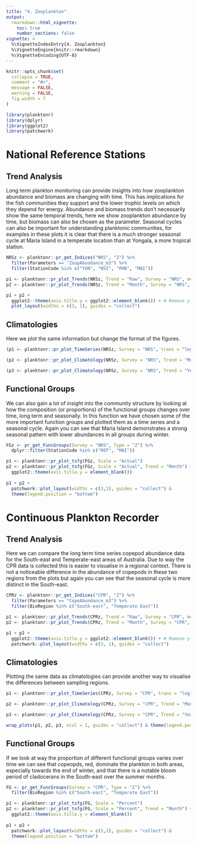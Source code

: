```yaml
---
title: "4. Zooplankton"
output: 
  rmarkdown::html_vignette:
    toc: true
    number_sections: false
vignette: >
  %\VignetteIndexEntry{4. Zooplankton}
  %\VignetteEngine{knitr::rmarkdown}
  %\VignetteEncoding{UTF-8}
---
```


```r
knitr::opts_chunk$set(
  collapse = TRUE,
  comment = "#>",
  message = FALSE,
  warning = FALSE,
  fig.width = 7
)
```

```r
library(planktonr)
library(dplyr)
library(ggplot2)
library(patchwork)
```

# National Reference Stations

## Trend Analysis

Long term plankton monitoring can provide insights into how zooplankton abundance and biomass are changing with time. This has implications for the fish communities they support and the lower trophic levels on which they depend for energy. Abundance and biomass trends don't necessarily show the same temporal trends, here we show zooplankton abundance by time, but biomass can also be chosen as the parameter. Seasonal cycles can also be important for understanding planktonic communities, for examples in these plots it is clear that there is a much stronger seasonal cycle at Maria Island in a temperate location than at Yongala, a more tropical station.   

```r

NRSz <- planktonr::pr_get_Indices("NRS", "Z") %>% 
  filter(Parameters == "ZoopAbundance_m3") %>% 
  filter(StationCode %in% c("YON", "NSI", "PHB", "MAI"))

p1 <- planktonr::pr_plot_Trends(NRSz, Trend = "Raw", Survey = "NRS", method = "lm", trans = "log10")
p2 <- planktonr::pr_plot_Trends(NRSz, Trend = "Month", Survey = "NRS", method = "loess")

p1 + p2 + 
  ggplot2::theme(axis.title.y = ggplot2::element_blank()) + # Remove y-title from 2nd column
  plot_layout(widths = c(3, 1), guides = "collect")

```

## Climatologies

Here we plot the same information but change the format of the figures. 

```r
(p1 <- planktonr::pr_plot_TimeSeries(NRSz, Survey = "NRS", trans = "log10"))
```
```r
(p2 <- planktonr::pr_plot_Climatology(NRSz, Survey = "NRS", Trend = "Month", trans = "log10"))
```
```r
(p3 <- planktonr::pr_plot_Climatology(NRSz, Survey = "NRS", Trend = "Year", trans = "log10"))
```

## Functional Groups

We can also gain a lot of insight into the community structure by looking at how the composition (or proportions) of the functional groups changes over time, long term and seasonally. In this function we have chosen some of the more important function groups and plotted them as a time series and a seasonal cycle. Again you can see that Maria Island demonstrates a strong seasonal pattern with lower abundances in all groups during winter.  

```r
FGz <- pr_get_FuncGroups(Survey = "NRS", Type = "Z") %>% 
  dplyr::filter(StationCode %in% c("ROT", "MAI"))

p1 <- planktonr::pr_plot_tsfg(FGz, Scale = "Actual")
p2 <- planktonr::pr_plot_tsfg(FGz, Scale = "Actual", Trend = "Month") +
  ggplot2::theme(axis.title.y = element_blank())
      
p1 + p2 + 
  patchwork::plot_layout(widths = c(3,1), guides = "collect") & 
  theme(legend.position = "bottom")

```


# Continuous Plankton Recorder

## Trend Analysis

Here we can compare the long term time series copepod abundance data for the South-east and Temperate-east areas of Australia. Due to way the CPR data is collected this is easier to visualise in a regional context. There is not a noticeable difference in the abundance of copepods in these two regions from the plots but again you can see that the seasonal cycle is more distinct in the South-east. 

```r
CPRz <- planktonr::pr_get_Indices("CPR", "Z") %>% 
  filter(Parameters == "CopeAbundance_m3") %>% 
  filter(BioRegion %in% c("South-east", "Temperate East"))

p1 <- planktonr::pr_plot_Trends(CPRz, Trend = "Raw", Survey = "CPR", method = "lm", trans = "log10")
p2 <- planktonr::pr_plot_Trends(CPRz, Trend = "Month", Survey = "CPR", method = "loess")

p1 + p2 + 
  ggplot2::theme(axis.title.y = ggplot2::element_blank()) + # Remove y-title from 2nd column
  patchwork::plot_layout(widths = c(3, 1), guides = "collect")

```


## Climatologies

Plotting the same data as climatologies can provide another way to visualise the differences between sampling regions. 

```r
p1 <- planktonr::pr_plot_TimeSeries(CPRz, Survey = "CPR", trans = "log10") + theme(axis.title.y = element_blank())

p2 <- planktonr::pr_plot_Climatology(CPRz, Survey = "CPR", Trend = "Month", trans = "log10")

p3 <- planktonr::pr_plot_Climatology(CPRz, Survey = "CPR", Trend = "Year", trans = "log10") + theme(axis.title.y = element_blank())

wrap_plots(p1, p2, p3, ncol = 1, guides = "collect") & theme(legend.position = "bottom")

```



## Functional Groups

If we look at way the proportion of different functional groups varies over time we can see that copeopds, red, dominate the plankton in both areas, especially towards the end of winter, and that there is a notable bloom period of cladocerans in the South-east over the summer months. 

```r
FG <- pr_get_FuncGroups(Survey = "CPR", Type = "Z") %>% 
  filter(BioRegion %in% c("South-east", "Temperate East"))

p1 <- planktonr::pr_plot_tsfg(FG, Scale = "Percent")
p2 <- planktonr::pr_plot_tsfg(FG, Scale = "Percent", Trend = "Month") +
  ggplot2::theme(axis.title.y = element_blank())
      
p1 + p2 + 
  patchwork::plot_layout(widths = c(3,1), guides = "collect") & 
  theme(legend.position = "bottom")

```
